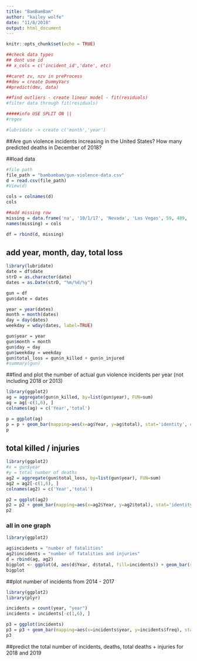 ```yaml
---
title: "BamBamBam"
author: "kailey wolfe"
date: "11/8/2018"
output: html_document
---
```


```r
knitr::opts_chunk$set(echo = TRUE)
```

```r
##check data types
## dont use id
## x_cols = c('incident_id','date', etc)

##caret zv, nzv in preProcess
##dmv = create DummyVars
##predict(dmv, data)

##find outliers - create linear model - fit(residuals)
#filter data through fit(residuals)

#####info USE SPLIT ON || 
#regex

#lubridate -> create c('month','year')
```
##Are gun violence incidents increasing in the United States? How many predicted deaths in December of 2018?

##load data
```r
#file path
file_path = "bambambam/gun-violence-data.csv"
d = read.csv(file_path)
#View(d)

cols = colnames(d)
cols

##add missing row
missing = data.frame('na', '10/1/17', 'Nevada', 'Las Vegas', 59, 489, 'Mandalay Bay 3950 Blvd S','-','-','Route 91 Harvest Festiva; concert, open fire from 32nd floor. 47 guns seized; TOTAL:59 kill, 489 inj, number shot TBD,girlfriend Marilou Danley POI', '-','Hotel','-',47,'64', '-', '-', '-', '-', '-','-')
names(missing) = cols

df = rbind(d, missing)
```
## add year, month, day, total loss
```r
library(lubridate)
date = df$date
strD = as.character(date)
dates = as.Date(strD, "%m/%d/%y")

gun = df
gun$date = dates

year = year(dates)
month = month(dates)
day = day(dates)
weekday = wday(dates, label=TRUE)

gun$year = year
gun$month = month
gun$day = day
gun$weekday = weekday
gun$total_loss = gun$n_killed + gun$n_injured
#summary(gun)
```

##find and plot the number of actual gun violence incidents per year (not including 2018 or 2013)
```r
library(ggplot2)
ag = aggregate(gun$n_killed, by=list(gun$year), FUN=sum)
ag = ag[-c(1,6), ]
colnames(ag) = c('Year','total')

p = ggplot(ag)
p = p + geom_bar(mapping=aes(x=ag$Year, y=ag$total), stat='identity', color='red', fill='red', width = .25) + xlab("Year") + ylab("total killed") +ggtitle("Number of Deaths from 2014 - 2017") + theme_minimal()
p
```
## total killed / injuries
```r
library(ggplot2)
#x = gun$year
#y = total number of deaths
ag2 = aggregate(gun$total_loss, by=list(gun$year), FUN=sum)
ag2 = ag2[-c(1,6), ]
colnames(ag2) = c('Year','total')

p2 = ggplot(ag2)
p2 = p2 + geom_bar(mapping=aes(x=ag2$Year, y=ag2$total), stat='identity',color='orange', fill='orange', width = .25) + xlab("Year") + ylab("total killed or injured") +ggtitle("Number of Deaths and Injuries from 2014 - 2017") + theme_minimal()
p2
```

### all in one graph 
```r
library(ggplot2)

ag$incidents = "number of fatalities"
ag2$incidents = "number of fatalities and injuries"
d = rbind(ag, ag2)
bigplot <- ggplot(d, aes(d$Year, d$total, fill=incidents)) + geom_bar(stat="identity", position=position_dodge()) + xlab("Year") + ylab("Total") +ggtitle("Fatalities and Injuries 2014 - 2017") + theme_minimal()
bigplot
```
##plot number of incidents from 2014 - 2017
```r
library(ggplot2)
library(plyr)

incidents = count(year, "year")
incidents = incidents[-c(1,6), ]

p3 = ggplot(incidents)
p3 = p3 + geom_bar(mapping=aes(x=incidents$year, y=incidents$freq), stat='identity',color='blue', fill='blue', width = .25) + xlab("Year") + ylab("Gun Violence Incidents") +ggtitle("Gun Violence Incidents from 2014 - 2017") + theme_minimal()
p3
```
##predict the total number of incidents, deaths, total deaths + injuries for 2018 and 2019
